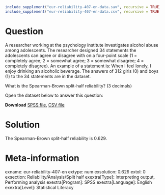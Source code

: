 ```r
include_supplement("eur-reliability-407-en-data.sav", recursive = TRUE)
include_supplement("eur-reliability-407-en-data.csv", recursive = TRUE)
```

Question
========
A researcher working at the psychology institute investigates alcohol abuse among adolescents. The researcher designed 34 statements the adolescents can agree or disagree with on a four-point scale (1 = completely agree; 2 = somewhat agree; 3 = somewhat disagree; 4 = completely disagree). An example of a statement is: When I feel lonely, I enjoy drinking an alcoholic beverage. The answers of 312 girls (0) and boys (1) to the 34 statements are in the dataset.

What is the Spearman-Brown split-half reliability? (3 decimals)

Open the dataset below to answer this question:

**Download** [SPSS file](eur-reliability-407-en-data.sav), [CSV file](eur-reliability-407-en-data.csv)


Solution
========
The Spearman-Brown split-half reliability is 0.629.


Meta-information
================
exname: eur-reliability-407-en
extype: num
exsolution: 0.629
extol: 0
exsection: Reliability/Analysis/Split half
exextra[Type]: Interpreting output, Performing analysis
exextra[Program]: SPSS
exextra[Language]: English
exextra[Level]: Statistical Literacy
